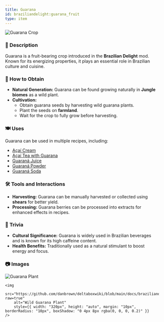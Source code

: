 ```yaml
---
title: Guarana
id: braziliandelight:guarana_fruit
type: item
---
```


<img src="https://github.com/danbrown/deltaboxwiki/blob/main/docs/braziliandelight/.assets/images/brazilliandelight/crops/guarana_crop.png?raw=true" alt="Guarana Crop"/>

### 📜 Description
Guarana is a fruit-bearing crop introduced in the **Brazilian Delight** mod. Known for its energizing properties, it plays an essential role in Brazilian culture and cuisine.

### 🌾 How to Obtain
- **Natural Generation:** Guarana can be found growing naturally in **Jungle biomes** as a wild plant.
- **Cultivation:**
  - Obtain guarana seeds by harvesting wild guarana plants.
  - Plant the seeds on **farmland**.
  - Wait for the crop to fully grow before harvesting.

### 🍽️ Uses
Guarana can be used in multiple recipes, including:
- [Açaí Cream](https://moddedmc.wiki/en/project/braziliandelight/docs/recipes/guarana)
- [Açaí Tea with Guarana](https://moddedmc.wiki/en/project/braziliandelight/docs/recipes/guarana)
- [Guaraná Juice](https://moddedmc.wiki/en/project/braziliandelight/docs/recipes/guarana)
- [Guaraná Powder](https://moddedmc.wiki/en/project/braziliandelight/docs/recipes/guarana)
- [Guaraná Soda](https://moddedmc.wiki/en/project/braziliandelight/docs/recipes/guarana)

### 🛠️ Tools and Interactions
- **Harvesting:** Guarana can be manually harvested or collected using **shears** for better yield.
- **Processing:** Guarana berries can be processed into extracts for enhanced effects in recipes.

### 📌 Trivia
- **Cultural Significance:** Guarana is widely used in Brazilian beverages and is known for its high caffeine content.
- **Health Benefits:** Traditionally used as a natural stimulant to boost energy and focus.

### 📷 Images

<div style={{ display: "flex", flexWrap: "wrap", justifyContent: "center" }}>
    <img 
        src="https://github.com/danbrown/deltaboxwiki/blob/main/docs/braziliandelight/.assets/images/brazilliandelight/crops/nature/guarana_nature.png?raw=true"
        alt="Guarana Plant"
        style={{ width: "320px", height: "auto", margin: "10px", borderRadius: "10px", boxShadow: "0 4px 8px rgba(0, 0, 0, 0.2)" }} 
    />
    
    <img 
        src="https://github.com/danbrown/deltaboxwiki/blob/main/docs/braziliandelight/.assets/images/brazilliandelight/crops/nature/wild_guarana_nature.png?raw=true"
        alt="Wild Guarana Plant"
        style={{ width: "320px", height: "auto", margin: "10px", borderRadius: "10px", boxShadow: "0 4px 8px rgba(0, 0, 0, 0.2)" }} 
    />
</div>